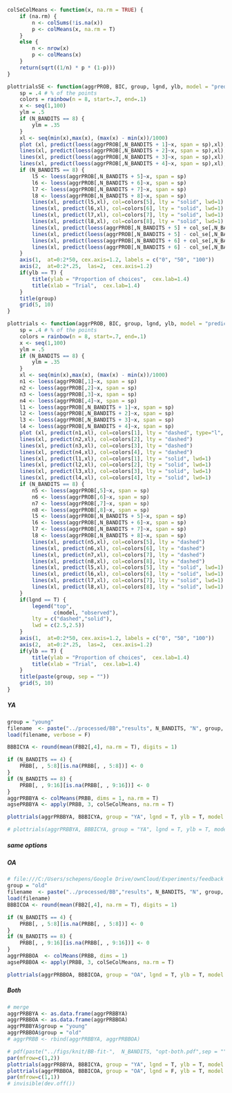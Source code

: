 ```r
colSeColMeans <- function(x, na.rm = TRUE) {
	if (na.rm) { 
		n <- colSums(!is.na(x)) 
		p <- colMeans(x, na.rm = T)
	} 
	else {
		n <- nrow(x) 
		p <- colMeans(x)
	}
	return(sqrt((1/n) * p * (1-p)))
}
```


```r
plottrialsSE <- function(aggrPROB, BIC, group, lgnd, ylb, model = "predicted", col_se = array(data = 1, dim = c(100, 2*N_BANDITS))) {
	sp = .4 # % of the points
	colors = rainbow(n = 8, start=.7, end=.1)
	x <- seq(1,100)
	ylm = .5
	if (N_BANDITS == 8) {
		ylm = .35
	}
	xl <- seq(min(x),max(x), (max(x) - min(x))/1000)
	plot (xl, predict(loess(aggrPROB[,N_BANDITS + 1]~x, span = sp),xl), col=colors[1], lty = "solid", type="l", axes=F,  bty="n", xlab="", ylab = "", xlim=c(1,100), ylim=c(0,ylm), cex.lab=1.4,  lwd=1)
	lines(xl, predict(loess(aggrPROB[,N_BANDITS + 2]~x, span = sp),xl), col=colors[2], lty = "solid", lwd=1)
	lines(xl, predict(loess(aggrPROB[,N_BANDITS + 3]~x, span = sp),xl), col=colors[3], lty = "solid", lwd=1)
	lines(xl, predict(loess(aggrPROB[,N_BANDITS + 4]~x, span = sp),xl), col=colors[4], lty = "solid", lwd=1)
	if (N_BANDITS == 8) {
		l5 <- loess(aggrPROB[,N_BANDITS + 5]~x, span = sp)
		l6 <- loess(aggrPROB[,N_BANDITS + 6]~x, span = sp)
		l7 <- loess(aggrPROB[,N_BANDITS + 7]~x, span = sp)
		l8 <- loess(aggrPROB[,N_BANDITS + 8]~x, span = sp)
		lines(xl, predict(l5,xl), col=colors[5], lty = "solid", lwd=1)
		lines(xl, predict(l6,xl), col=colors[6], lty = "solid", lwd=1)
		lines(xl, predict(l7,xl), col=colors[7], lty = "solid", lwd=1)
		lines(xl, predict(l8,xl), col=colors[8], lty = "solid", lwd=1)
		lines(xl, predict(loess(aggrPROB[,N_BANDITS + 5] + col_se[,N_BANDITS + 5] ~x, span = sp),xl),type="l",col=colors[5], lty = "dashed")
		lines(xl, predict(loess(aggrPROB[,N_BANDITS + 5] - col_se[,N_BANDITS + 5] ~x, span = sp),xl),type="l",col=colors[5], lty = "dashed")
		lines(xl, predict(loess(aggrPROB[,N_BANDITS + 6] + col_se[,N_BANDITS + 6] ~x, span = sp),xl),type="l",col=colors[6], lty = "dashed")
		lines(xl, predict(loess(aggrPROB[,N_BANDITS + 6] - col_se[,N_BANDITS + 6] ~x, span = sp),xl),type="l",col=colors[6], lty = "dashed")
	}
	axis(1,  at=0:2*50, cex.axis=1.2, labels = c("0", "50", "100")) 
	axis(2,  at=0:2*.25,  las=2,  cex.axis=1.2)  
	if(ylb == T) {
		title(ylab = "Proportion of choices",  cex.lab=1.4)
		title(xlab = "Trial",  cex.lab=1.4)
	}
	title(group)
	grid(5, 10)
}
```


```r
plottrials <- function(aggrPROB, BIC, group, lgnd, ylb, model = "predicted", col_se = array(data = 1, dim = c(100, 2*N_BANDITS))) {
	sp = .4 # % of the points
	colors = rainbow(n = 8, start=.7, end=.1)
	x <- seq(1,100)
	ylm = .5
	if (N_BANDITS == 8) {
		ylm = .35
	}
	xl <- seq(min(x),max(x), (max(x) - min(x))/1000)
	n1 <- loess(aggrPROB[,1]~x, span = sp)
	n2 <- loess(aggrPROB[,2]~x, span = sp)
	n3 <- loess(aggrPROB[,3]~x, span = sp)
	n4 <- loess(aggrPROB[,4]~x, span = sp)
	l1 <- loess(aggrPROB[,N_BANDITS + 1]~x, span = sp)
	l2 <- loess(aggrPROB[,N_BANDITS + 2]~x, span = sp)
	l3 <- loess(aggrPROB[,N_BANDITS + 3]~x, span = sp)
	l4 <- loess(aggrPROB[,N_BANDITS + 4]~x, span = sp)
	plot (xl, predict(n1,xl), col=colors[1], lty = "dashed", type="l", axes=F,  bty="n", xlab="", ylab = "", xlim=c(1,100), ylim=c(0,ylm), cex.lab=1.4,  lwd=1)
	lines(xl, predict(n2,xl), col=colors[2], lty = "dashed")
	lines(xl, predict(n3,xl), col=colors[3], lty = "dashed")
	lines(xl, predict(n4,xl), col=colors[4], lty = "dashed")
	lines(xl, predict(l1,xl), col=colors[1], lty = "solid", lwd=1)
	lines(xl, predict(l2,xl), col=colors[2], lty = "solid", lwd=1)
	lines(xl, predict(l3,xl), col=colors[3], lty = "solid", lwd=1)
	lines(xl, predict(l4,xl), col=colors[4], lty = "solid", lwd=1)
	if (N_BANDITS == 8) {
		n5 <- loess(aggrPROB[,5]~x, span = sp)
		n6 <- loess(aggrPROB[,6]~x, span = sp)
		n7 <- loess(aggrPROB[,7]~x, span = sp)
		n8 <- loess(aggrPROB[,8]~x, span = sp)
		l5 <- loess(aggrPROB[,N_BANDITS + 5]~x, span = sp)
		l6 <- loess(aggrPROB[,N_BANDITS + 6]~x, span = sp)
		l7 <- loess(aggrPROB[,N_BANDITS + 7]~x, span = sp)
		l8 <- loess(aggrPROB[,N_BANDITS + 8]~x, span = sp)
		lines(xl, predict(n5,xl), col=colors[5], lty = "dashed")
		lines(xl, predict(n6,xl), col=colors[6], lty = "dashed")
		lines(xl, predict(n7,xl), col=colors[7], lty = "dashed")
		lines(xl, predict(n8,xl), col=colors[8], lty = "dashed")
		lines(xl, predict(l5,xl), col=colors[5], lty = "solid", lwd=1)
		lines(xl, predict(l6,xl), col=colors[6], lty = "solid", lwd=1)
		lines(xl, predict(l7,xl), col=colors[7], lty = "solid", lwd=1)
		lines(xl, predict(l8,xl), col=colors[8], lty = "solid", lwd=1)
	}
	if(lgnd == T) {
		legend("top", 
			   c(model, "observed"), 
		lty = c("dashed","solid"), 
		lwd = c(2.5,2.5))
	}
	axis(1,  at=0:2*50, cex.axis=1.2, labels = c("0", "50", "100")) 
	axis(2,  at=0:2*.25,  las=2,  cex.axis=1.2)  
	if(ylb == T) {
		title(ylab = "Proportion of choices",  cex.lab=1.4)
		title(xlab = "Trial",  cex.lab=1.4)
	}
	title(paste(group, sep = ""))
	grid(5, 10)
}
```


##### YA

```r
group = "young"
filename  <- paste("../processed/BB","results", N_BANDITS, "N", group, ex, ".RData", sep= "")
load(filename, verbose = F)

BBBICYA <- round(mean(FBB2[,4], na.rm = T), digits = 1)

if (N_BANDITS == 4) {
	PRBB[, , 5:8][is.na(PRBB[, , 5:8])] <- 0
}
if (N_BANDITS == 8) {
	PRBB[, , 9:16][is.na(PRBB[, , 9:16])] <- 0
}
aggrPRBBYA <- colMeans(PRBB, dims = 1, na.rm = T) 
agsePRBBYA <- apply(PRBB, 3, colSeColMeans, na.rm = T) 

```

```r
plottrials(aggrPRBBYA, BBBICYA, group = "YA", lgnd = T, ylb = T, model = "Thompson")
```

```r
# plottrials(aggrPRBBYA, BBBICYA, group = "YA", lgnd = T, ylb = T, model = "Thompson", agsePROBYA)
```

\newpage


##### same options  

##### OA

```r
# file:///C:/Users/schepens/Google Drive/ownCloud/Experiments/feedback and dynamic/rmd/results4Noldin.RData
group = "old"
filename  <- paste("../processed/BB","results", N_BANDITS, "N", group, ex, ".RData", sep= "")
load(filename)
BBBICOA <- round(mean(FBB2[,4], na.rm = T), digits = 1)

if (N_BANDITS == 4) {
	PRBB[, , 5:8][is.na(PRBB[, , 5:8])] <- 0
}
if (N_BANDITS == 8) {
	PRBB[, , 9:16][is.na(PRBB[, , 9:16])] <- 0
}
aggrPRBBOA 	<- colMeans(PRBB, dims = 1) 
agsePRBBOA <- apply(PRBB, 3, colSeColMeans, na.rm = T) 
```

```r
plottrials(aggrPRBBOA, BBBICOA, group = "OA", lgnd = T, ylb = T, model = "Thompson")
```

\newpage


##### Both

```r
# merge
aggrPRBBYA <- as.data.frame(aggrPRBBYA)
aggrPRBBOA <- as.data.frame(aggrPRBBOA)
aggrPRBBYA$group = "young"
aggrPRBBOA$group = "old"
# aggrPRBB <- rbind(aggrPRBBYA, aggrPRBBOA)
```


```r
# pdf(paste("../figs/knit/BB-fit-",  N_BANDITS, "opt-both.pdf",sep = ""), width=inch_width, height=inch_height, pointsize = pointsize)
par(mfrow=c(1,2))
plottrials(aggrPRBBYA, BBBICYA, group = "YA", lgnd = T, ylb = T, model = "Thompson")
plottrials(aggrPRBBOA, BBBICOA, group = "OA", lgnd = F, ylb = T, model = "Thompson")
par(mfrow=c(1,1))
# invisible(dev.off())
```